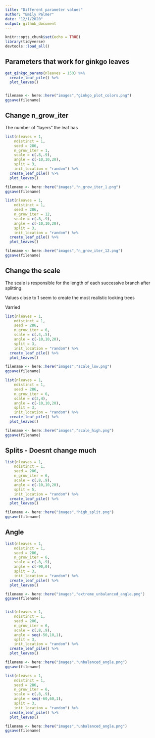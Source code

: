```yaml
---
title: "Different parameter values"
author: "Emily Palmer"
date: "12/1/2020"
output: github_document
---
```


```r
knitr::opts_chunk$set(echo = TRUE)
library(tidyverse)
devtools::load_all()
```

## Parameters that work for ginkgo leaves

```r
get_ginkgo_params(nleaves = 150) %>% 
  create_leaf_pile() %>% 
  plot_leaves()


filename <- here::here("images","ginkgo_plot_colors.png")
ggsave(filename)
```



## Change n_grow_iter

The number of "layers" the leaf has 

```r
list(nleaves = 1,
    ndistinct = 1,
    seed = 286,
    n_grow_iter = 1,
    scale = c(.8,.9),
    angle = c(-10,10,20),
    split = 3,
    init_location = "random") %>% 
  create_leaf_pile() %>% 
  plot_leaves()

filename <- here::here("images","n_grow_iter_1.png")
ggsave(filename)

list(nleaves = 1,
    ndistinct = 1,
    seed = 286,
    n_grow_iter = 12,
    scale = c(.8,.9),
    angle = c(-10,10,20),
    split = 3,
    init_location = "random") %>% 
  create_leaf_pile() %>% 
  plot_leaves()

filename <- here::here("images","n_grow_iter_12.png")
ggsave(filename)

```

## Change the scale 

The scale is responsible for the length of each successive branch after splitting. 

Values close to 1 seem to create the most realistic looking trees

Varried

```r
list(nleaves = 1,
    ndistinct = 1,
    seed = 286,
    n_grow_iter = 6,
    scale = c(.4,.5),
    angle = c(-10,10,20),
    split = 3,
    init_location = "random") %>% 
  create_leaf_pile() %>% 
  plot_leaves()

filename <- here::here("images","scale_low.png")
ggsave(filename)

list(nleaves = 1,
    ndistinct = 1,
    seed = 286,
    n_grow_iter = 6,
    scale = c(3,4),
    angle = c(-10,10,20),
    split = 3,
    init_location = "random") %>% 
  create_leaf_pile() %>% 
  plot_leaves()

filename <- here::here("images","scale_high.png")
ggsave(filename)
```

## Splits - Doesnt change much 

```r
list(nleaves = 1,
    ndistinct = 1,
    seed = 286,
    n_grow_iter = 6,
    scale = c(.8,.9),
    angle = c(-10,10,20),
    split = 5,
    init_location = "random") %>% 
  create_leaf_pile() %>% 
  plot_leaves()

filename <- here::here("images","high_split.png")
ggsave(filename)
```

## Angle 
```r
list(nleaves = 1,
    ndistinct = 1,
    seed = 286,
    n_grow_iter = 6,
    scale = c(.8,.9),
    angle = c(-90,0),
    split = 3,
    init_location = "random") %>% 
  create_leaf_pile() %>% 
  plot_leaves()

filename <- here::here("images","extreme_unbalanced_angle.png")
ggsave(filename)


list(nleaves = 1,
    ndistinct = 1,
    seed = 286,
    n_grow_iter = 6,
    scale = c(.8,.9),
    angle = seq(-50,10,1),
    split = 3,
    init_location = "random") %>% 
  create_leaf_pile() %>% 
  plot_leaves()

filename <- here::here("images","unbalanced_angle.png")
ggsave(filename)

list(nleaves = 1,
    ndistinct = 1,
    seed = 286,
    n_grow_iter = 6,
    scale = c(.8,.9),
    angle = seq(-60,60,1),
    split = 3,
    init_location = "random") %>% 
  create_leaf_pile() %>% 
  plot_leaves()

filename <- here::here("images","unbalanced_angle.png")
ggsave(filename)
```

